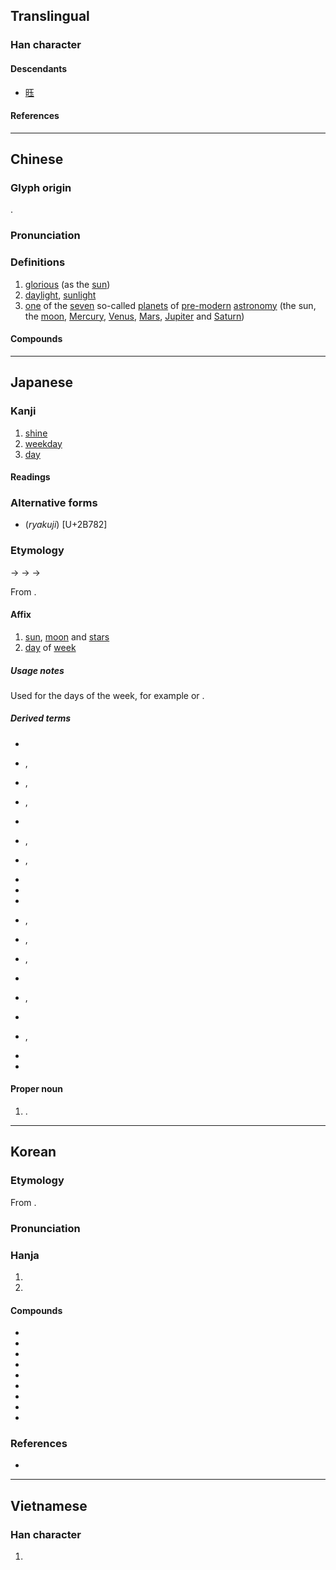 {{also|燿|耀}}
{{character info}}
<!--{{stroke order|strokes=18}}-->
==Translingual==
{{stroke order|strokes=18|type=jbw}}

===Han character===
{{Han char|rn=72|rad=日|as=14|sn=18|four=67014|canj=ASMG|ids=⿰日翟}}

====Descendants====
* [[𫞂]]

====References====
{{Han ref|kx=0501.110|dkj=14227|dj=0871.200|hdz=21540.050|uh=66DC}}

----

==Chinese==
{{zh-forms|alt=⿰光夭:second-round simplified}}

===Glyph origin===
{{Han etym}}
{{Han compound|日|t1=sun|翟|ls=psc|c1=s|c2=p}}.

===Pronunciation===
{{zh-pron
|m=yào
|c=jiu6
|mn=iāu
|mn-t=iao6
|mc=y
|oc=y
|cat=a,n
}}

===Definitions===
{{zh-hanzi}}

# [[glorious]] (as the [[sun]])
# [[daylight]], [[sunlight]]
# [[one]] of the [[seven]] so-called [[planet]]s of [[pre-]][[modern]] [[astronomy]] (the sun, the [[moon]], [[Mercury]], [[Venus]], [[Mars]], [[Jupiter]] and [[Saturn]])

====Compounds====
{{zh-der|七曜|九曜|乾曜|五曜|兩曜|吐曜|土曜|惡曜|日曜|日曜日|星曜|晞曜|普曜經|曜日|曜靈|月曜|月曜日|木曜|木曜日|水曜|水曜日|火曜|火曜日|炳曜|眩曜|金曜|震曜|黑曜岩}}

----

==Japanese==

===Kanji===
{{ja-kanji|rs=日18|grade=2}}

# [[shine]]
# [[weekday]]
# [[day]] {{gl|of the [[week]]}}

====Readings====
{{ja-readings
|goon=よう<えう<𛀁う
|kanon=よう<えう<𛀁う
|kun=ひか-る, かがや-く
|nanori=あき, あきら, かぐや, てらす, てる, ひかり
}}

===Alternative forms===
* (''ryakuji'') {{ja-l|𫞂}} [U+2B782]

===Etymology===
{{ja-kanjitab|よう|yomi=o}}
{{IPAchar|/jieu/}} → {{IPAchar|/jeu/}} → {{IPAchar|/jəː/}} → {{IPAchar|/joː/}}

From {{der|ja|ltc|sort=よう|-}} {{ltc-l|曜}}.

====Affix====
{{ja-pos|affix|よう|hhira=えう}}

# [[sun]], [[moon]] and [[star]]s
# [[day]] of [[week]]

=====Usage notes=====
Used for the days of the week, for example {{m|ja|日曜|tr=nichiyō}} or {{m|ja|日曜日|tr=nichiyōbi||[[Sunday]]}}.

=====Derived terms=====
{{der-top|Compounds}}
* {{ja-r|曜日|ようび|[[day]] of the [[week]]}}
* {{ja-r|曜変%天目|ようへん%-てんもく}}, {{ja-r|曜変|ようへん}}
* {{ja-r|月曜|げつよう}}, {{ja-r|月曜%日|げつよう%び|[[Monday]]}}
* {{ja-r|火曜|かよう}}, {{ja-r|火曜日|かようび|[[Tuesday]]}}
* {{ja-r|吉曜|きちよう|[[lucky]] day}}
* {{ja-r|金曜|きんよう}}, {{ja-r|金曜日|きんようび|[[Friday]]}}
* {{ja-r|九曜|くよう}}, {{ja-r|九曜星|くようせい}}
* {{ja-r|光曜|こうよう}}
* {{ja-r|黒曜石|こくようせき|[[obsidian]]}}
* {{ja-r|七曜|しちよう|[[seven]] days of the week}}
* {{ja-r|水曜|すいよう}}, {{ja-r|水曜%日|すいよう%び|[[Wednesday]]}}
* {{ja-r|宿%曜|^すく%よう}}, {{ja-r|宿%曜|^しゅく%よう}}
* {{ja-r|土曜|どよう}}, {{ja-r|土曜日|どようび|[[Saturday]]}}
* {{ja-r|何曜|なんよう|[[which]] day}}
* {{ja-r|日曜|にちよう}}, {{ja-r|日曜%日|にちよう%び|[[Sunday]]}}
* {{ja-r|八曜|はちよう}}
* {{ja-r|木曜|もくよう}}, {{ja-r|木曜%日|もくよう%び|[[Thursday]]}}
* {{ja-r|両曜|りょうよう}}
* {{ja-r|六曜|ろくよう|[[six]] [[calendar]] [[label]]s}}
{{der-bottom}}

====Proper noun====
{{ja-pos|proper|よう|hhira=えう}}

# {{given name|ja|female|sort=よう}}.

----

==Korean==

===Etymology===
From {{der|ko|ltc|-}} {{ltc-l|曜}}.

{{collapse|
* {{hanja-dongguk|요ᇢ〮|yów}}
* {{hanja-hunmong|요〯|yǒ|雜語#하01B}}
|Historical readings
|bg=#FFFFFF}}

===Pronunciation===
{{ko-hanja-pron|요}}

===Hanja===
{{ko-hanja-search}}
{{ko-hanja|빛나다|빛날|요}}

# {{hanja form of|요|[[shiny]]}}
# {{hanja form of|요|[[day]] of the [[week]] {{gl|in this case, usually used with {{ko-l|일|日}}}}}}

====Compounds====
{{der-top3|Compounds}}
* {{ko-l|요일|[[day]] of the [[week]]|曜日}}
* {{ko-l|월요일|[[Monday]]|月曜日}}
* {{ko-l|화요일|[[Tuesday]]|火曜日}}
* {{ko-l|수요일|[[Wednesday]]|水曜日}}
* {{ko-l|목요일|[[Thursday]]|木曜日}}
* {{ko-l|금요일|[[Friday]]|金曜日}}
* {{ko-l|토요일|[[Saturday]]|土曜日}}
* {{ko-l|일요일|[[Sunday]]|日曜日}}
* {{ko-l|흑요석|[[obsidian]]|黑曜石}}
{{der-bottom}}

===References===
* {{R:hanjadoc|4732}}

----

==Vietnamese==

===Han character===
{{vi-readings|rs=日14|reading=diệu}}

# {{rfdef|vi|sort=日14}}

{{cln|vi|Han tu}}